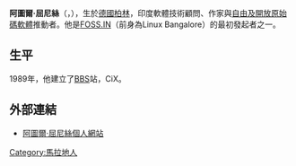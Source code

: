'''阿圖爾·屈尼絲'''（{{lang-en|Atul Chitnis}}，{{bd|1962年|2月20日|2013年|6月3日|catIdx=Chitnis, Atul}}），生於[[德國|德國]][[柏林|柏林]]，印度軟體技術顧問、作家與[[自由及開放原始碼軟體|自由及開放原始碼軟體]]推動者。他是[[FOSS.IN|FOSS.IN]]（前身為Linux Bangalore）的最初發起者之一。
==生平==
1989年，他建立了[[BBS|BBS]]站，CiX。
==外部連結==
*[http://atulchitnis.net 阿圖爾·屈尼絲個人網站] {{Wayback|url=http://atulchitnis.net/ |date=20050728153839 }}

{{DEFAULTSORT:Chitnis,Atul}}
[[Category:馬拉地人|Category:馬拉地人]]